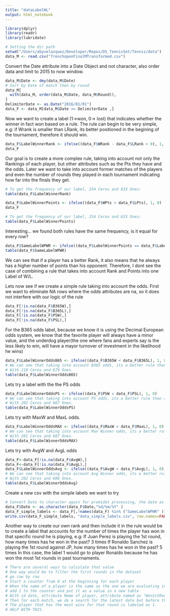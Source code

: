 ```yaml
---
title: "dataLabelWL"
output: html_notebook
---
```


```r
library(dplyr)
library(readr)
library(lubridate)

# Setting the dir path
setwd("/Users/abyvelazquez/Developer/Repos/DS_TennisSet/Tennis/data")
data_M <- read.csv("frenchopenFinalMTransformed.csv")
```
Convert the Date attribute into a Date Object and not character, also order data and limit to 2015 to now window.
```r
data_M$Date <- dmy(data_M$Date)
# Sort by Date of match then by round
data_M[
  with(data_M, order(data_M$Date, data_M$Round)),
]
DelimiterDate <- as.Date("2016/01/01")
data_F <- data_M[data_M$Date >= DelimiterDate ,]


```
Now we want to create a label (1->won, 0-> lost) that indicates whether the winner in fact won based on a rule.
The rule can begin to be very simple, e.g: if Wrank is smaller than LRank, its better positioned in the begining of
the tournament, therefore it should win.
```r
data_F$LabelWinnerRank <- ifelse((data_F$WRank - data_F$LRank < 0), 1, 0)
data_F
```

Our goal is to create a more complex rule, taking into account not only the Rankings of each player, but other
attributes such as the Pts they have and the odds.
Later we want to take into account former matches of the players and even the number of rounds they played in each
tournament indicating how far into the finals they get.
```r
# To get the frequency of our label, 254 Ceros and 633 Ones:
table(data_F$LabelWinnerRank)
```
```r
data_F$LabelWinnerPoints <- ifelse((data_F$WPts > data_F$LPts), 1, 0)
data_F
```
```r
# To get the frequency of our label, 254 Ceros and 633 Ones:
table(data_F$LabelWinnerPoints)
```
Interesting... we found both rules have the same frequency, is it equal for every row?
```r
data_F$SameLabelWPWR <- ifelse((data_F$LabelWinnerPoints == data_F$LabelWinnerRank), 1, 0)
table(data_F$SameLabelWPWR)
```
We can see that if a player has a better Rank, it also means that he always has a higher number of points than
his opponent.
Therefore, I dont see the case of combining a rule that takes into account Rank and Points into one Label of W/L.




Lets now see if we create a simple rule taking into account the odds.
First we want to eliminate NA rows where the odds attributes are na, so it does not interfere with our logic of the rule
```r
data_F[!is.na(data_F$B365W),]
data_F[!is.na(data_F$B365L),]
data_F[!is.na(data_F$PSW),]
data_F[!is.na(data_F$PSL),]
```
For the B365 odds label, because we know it is using the Decimal European odds system, we know that the favorite player
will always have a minor value, and the underdog player(the one where fans and experts say is the less likely to win,
will have a mayor turnover of investment in the likelihood he wins)
```r
data_F$LabelWinnerOddsB65 <- ifelse((data_F$B365W < data_F$B365L), 1, 0)
# We can see that taking into account B365 odds, its a better rule than ranking and points alone.
# With 210 Ceros and 679 Ones.
table(data_F$LabelWinnerOddsB65)
```
Lets try a label with the the PS odds
```r
data_F$LabelWinnerOddsPS <- ifelse((data_F$PSW < data_F$PSL), 1, 0)
# We can see that taking into account PS odds, its a better rule than ranking and points alone.
# With 202 Ceros and 687 Ones.
table(data_F$LabelWinnerOddsPS)

```
Lets try with MaxW and MaxL odds.
```r
data_F$LabelWinnerOddsMAX <- ifelse((data_F$MaxW < data_F$MaxL), 1, 0)
# We can see that taking into account Max Winner odds, its a better rule than ranking and points alone.
# With 201 Ceros and 687 Ones.
table(data_F$LabelWinnerOddsMAX)
```
Lets try with AvgW and AvgL odds
```r
data_F<-data_F[!is.na(data_F$AvgW),]
data_F<-data_F[!is.na(data_F$AvgL),]
data_F$LabelWinnerOddsAvg <- ifelse((data_F$AvgW < data_F$AvgL), 1, 0)
# We can see that taking into account Avg Winner odds, its a better rule than ranking and points alone.
# With 202 Ceros and 686 Ones.
table(data_F$LabelWinnerOddsAvg)
```
Create a new csv with the simple labels we want to try
```r

# Convert Date to character again for promidat processing, the date as d-%m-%Y, causes error loading the data.
data_F$Date <- as.character(data_F$Date,"%d/%m/%Y" )
data_F_simple_labels <- data_F[,!names(data_F) %in% ("SameLabelWPWR" )]
write.csv(data_F_simple_labels, "data_simple_labels.csv", row.names=FALSE)
```
Another way to create our own rank and then include it in the rule would be to create a label that accounts for the
number of times the player has won in that specific round he is playing, e.g:
If Juan Perez is playing the 1st round, how many times has he won in the past? 3 times
If Ronaldo Sanchez is playing the 1st round against JP, how many times has he won in the past? 5 times
In this case, the label 1 would go to player Ronaldo because he has won the most 1st rounds in past tournaments.

```r
# There are several ways to calculate that value
# One way would be to filter the first rounds in the dataset
# go row by row
# Start a counter from 0 at the beginning for each player
# When the name of a player is the same as the one we are evaluating in "Winner" attribute, then:
# add 1 to the counter and put it as a value in a new table
# With id date, attribute Name of player, attribute named as "Won1stRounds"
# Then for each match, we do a search for the latest date but before the start of that match for both players
# The player that has the most wins for that round is labeled as 1.
# HELP WITH THIS.
```
